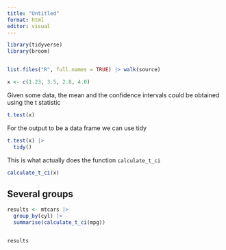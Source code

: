 ```yaml
---
title: "Untitled"
format: html
editor: visual
---
```


```r
library(tidyverse)
library(broom)


list.files("R", full.names = TRUE) |> walk(source)
```




```r
x <- c(1.23, 3.5, 2.8, 4.0)
```


Given some data, the mean and the confidence intervals could be obtained using the t statistic


```r
t.test(x)
```
For the output to be a data frame we can use tidy


```r
t.test(x) |> 
  tidy()
```


This is what actually does the function `calculate_t_ci`


```r
calculate_t_ci(x)
```
## Several groups


```r
results <- mtcars |> 
  group_by(cyl) |> 
  summarise(calculate_t_ci(mpg))


results
```
